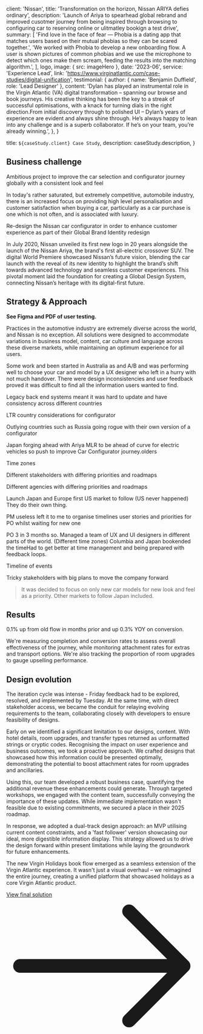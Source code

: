 
  client: 'Nissan',
  title: 'Transformation on the horizon, Nissan ARIYA defies ordinary',
  description:
    'Launch of Ariya to spearhead global rebrand and improved cusotmer journey from being inspired through browsing to configuring car to reserving online or ulitmatley bookign a test drive',
  summary: [
    'Find love in the face of fear — Phobia is a dating app that matches users based on their mutual phobias so they can be scared together.',
    'We worked with Phobia to develop a new onboarding flow. A user is shown pictures of common phobias and we use the microphone to detect which ones make them scream, feeding the results into the matching algorithm.',
  ],
  logo,
  image: { src: imageHero },
  date: '2023-06',
  service: 'Experience Lead',
  link: 'https://www.virginatlantic.com/case-studies/digital-unification',
  testimonial: {
    author: { name: 'Benjamin Duffield', role: 'Lead Designer' },
    content:
      'Dylan has played an instrumental role in the Virgin Atlantic (VA) digital transformation – spanning our browse and book journeys. His creative thinking has been the key to a streak of successful optimisations, with a knack for turning dials in the right direction.From initial discovery through to polished UI – Dylan’s years of experience are evident and always shine through. He’s always happy to lean into any challenge and is a superb collaborator. If he’s on your team, you’re already winning.',
  },
}

  title: `${caseStudy.client} Case Study`,
  description: caseStudy.description,
}

## Business challenge

Ambitious project to improve the car selection and configurator journey globally with a consistent look and feel

In today's rather saturated, but extremely competitive, automobile industry, there is an increased focus on providing high level personalisation and customer satisfaction when buying a car, particularly as a car purchase is one which is not often, and is associated with luxury.

Re-design the Nissan car configurator in order to enhance customer experience as part of their Global Brand Identity redesign

In July 2020, Nissan unveiled its first new logo in 20 years alongside the launch of the Nissan Ariya, the brand's first all-electric crossover SUV. The digital World Premiere showcased Nissan’s future vision, blending the car launch with the reveal of its new identity to highlight the brand’s shift towards advanced technology and seamless customer experiences. This pivotal moment laid the foundation for creating a Global Design System, connecting Nissan’s heritage with its digital-first future.
## Strategy & Approach

**See Figma and PDF of user testing.**

Practices in the automotive industry are extremely diverse across the world, and Nissan is no exception. All solutions were designed to accommodate variations in business model, content, car culture and language across these diverse markets, while maintaining an optimum experience for all users.

Some work and been started in Australia as and A/B and was performing well to choose your car and model by a UX designer who left in a hurry with not much handover. There were design inconsistencies and user feedback proved it was difficult to find all the information users wanted to find.

Legacy back end systems meant it was hard to update and have consistency across different countries

LTR country considerations for configurator

Outlying countries such as Russia going rogue with their own version of a configurator

Japan forging ahead with Ariya MLR to be ahead of curve for electric vehicles so push to improve Car Configurator journey.olders

Time zones

Different stakeholders with differing priorities and roadmaps

Different agencies with differing priorities and roadmaps

Launch Japan and Europe first US market to follow (US never happened) They do their own thing.


PM useless left it to me to organise timelines user stories and priorities for PO whilst waiting for new one

PO 3 in 3 months so. Managed a team of UX and UI designers in different parts of the world. (Different time zones) Columbia and Japan bookended the timeHad to get better at time management and being prepared with feedback loops. 

Timeline of events

Tricky stakeholders with big plans to move the company forward

<Blockquote>
It was decided to focus on only new car models for new look and feel as a priority. Other markets to follow Japan included.
</Blockquote>




## Results

0.1% up from old flow in months prior and up 0.3% YOY on conversion. 

We're measuring completion and conversion rates to assess overall effectiveness of the journey, while monitoring attachment rates for extras and transport options. We're also tracking the proportion of room upgrades to gauge upselling performance. 

<StatList className="max-w-4xl">
  <StatListItem value="+0.1%" label="Overall conversion" />
  <StatListItem value="+0.3" label="YoY conversion" />
  <StatListItem value="0.98%" label="Attachment rate" />

</StatList>

## Design evolution

The iteration cycle was intense - Friday feedback had to be explored, resolved, and implemented by Tuesday. At the same time, with direct stakeholder access, we became the conduit for relaying evolving requirements to the team, collaborating closely with developers to ensure feasibility of designs.

Early on we identified a significant limitation to our designs, content. With hotel details, room upgrades, and transfer types returned as unformatted strings or cryptic codes. Recognising the impact on user experience and business outcomes, we took a proactive approach. We crafted designs that showcased how this information could be presented optimally, demonstrating the potential to boost attachment rates for room upgrades and ancillaries.

Using this, our team developed a robust business case, quantifying the additional revenue these enhancements could generate. Through targeted workshops, we engaged with the content team, successfully conveying the importance of these updates. While immediate implementation wasn't feasible due to existing commitments, we secured a place in their 2025 roadmap.

In response, we adopted a dual-track design approach: an MVP utilising current content constraints, and a 'fast follower' version showcasing our ideal, more digestible information display. This strategy allowed us to drive the design forward within present limitations while laying the groundwork for future enhancements.

The new Virgin Holidays book flow emerged as a seamless extension of the Virgin Atlantic experience. It wasn't just a visual overhaul – we reimagined the entire journey, creating a unified platform that showcased holidays as a core Virgin Atlantic product.

<p><a href="https://www.virginatlantic.com/" className="text-xl inline-flex items-center font-medium text-primary transition hover:text-secondary">View final solution<svg className="w-4 h-4 ms-2 rtl:rotate-180" aria-hidden="true" xmlns="http://www.w3.org/2000/svg" fill="none" viewBox="0 0 14 10"><path stroke="currentColor" stroke-linecap="round" stroke-linejoin="round" strokeWidth="2" d="M1 5h12m0 0L9 1m4 4L9 9"/></svg></a></p>